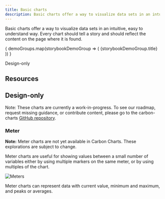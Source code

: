 ```yaml
---
title: Basic charts
description: Basic charts offer a way to visualize data sets in an intuitive, easy to understand way
---
```


<PageDescription>

Basic charts offer a way to visualize data sets in an intuitive, easy to understand way. Every chart should tell a story and should reflect the content on the page where it is found.

</PageDescription>



<AnchorLinks>
  {
    demoGroups.map(storybookDemoGroup => (
      <AnchorLink>{storybookDemoGroup.title}</AnchorLink>
    ))
  }

  <AnchorLink>Design-only</AnchorLink>
</AnchorLinks>

## Resources

<Row className="resource-card-group">
  <Column colMd={4} colLg={4} noGutterSm>
    <ResourceCard
      subTitle="Carbon Charts demo site"
      href="https://carbon-design-system.github.io/carbon-charts/"
    >
      <MdxIcon name="codesandbox" />
    </ResourceCard>
  </Column>
</Row>

<AllDemos />

## Design-only

<InlineNotification>

Note: These charts are currently a work-in-progress. To see our roadmap, request missing guidance, or contribute content, please go to the carbon-charts [GitHub repository](https://github.com/carbon-design-system/carbon-charts).

</InlineNotification>

### Meter

<InlineNotification>

**Note:** Meter charts are not yet available in Carbon Charts. These explorations are subject to change.

</InlineNotification>

Meter charts are useful for showing values between a small number of variables either by using multiple markers on the same meter, or by using multiples of the chart.

<Row>
<Column colMd={4} colLg={4}>

![Meters](images/charts-basic-meter.png)

<Caption>
Meter charts can represent data with current value, minimum and maximum, and peaks or averages.
</Caption>
</Column>
</Row>
